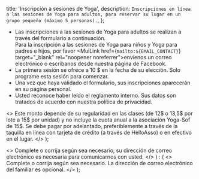 
  title: 'Inscripción a sesiones de Yoga',
  description: `Inscripciones en línea a las sesiones de Yoga para adultos, para reservar su lugar en un grupo pequeño (máximo 5 personas).`,
};

* Las inscripciones a las sesiones de Yoga para adultos se realizan a través del formulario a continuación.<br />
Para la inscripción a las sesiones de Yoga para niños y Yoga para padres e hijos,
por favor <MuiLink href={`mailto:${EMAIL_CONTACT}`} target="_blank" rel="noopener noreferrer">envíenos un correo electrónico</MuiLink> o
escríbanos desde <MuiLink href={FACEBOOK_PAGE_URL} target="_blank" rel="noreferrer nofollow">nuestra página de Facebook</MuiLink>.
* La primera sesión se ofrece a 10 $ en la fecha de su elección. Solo programe esta sesión para comenzar.
* Una vez que haya validado el formulario, sus inscripciones aparecerán en
<MuiLink href="/mis-inscripciones" target="_blank">su página personal</MuiLink>.
* Usted reconoce haber leído el <MuiLink href="/reglement-interieur" target="_blank">reglamento interno</MuiLink>.
Sus datos son tratados de acuerdo con nuestra <MuiLink href="/confidentialite" target="_blank">política de privacidad</MuiLink>.

<CourseRegistrationFormWidget />

  <>
    Este monto depende de su regularidad en las clases (de 12$ o 13,5$ por lote a 15$ por unidad) y no incluye la cuota anual a la asociación Yoga-Sof de 15$. Se debe pagar por adelantado, preferiblemente a través de la taquilla en línea con tarjeta de crédito (a través de HelloAsso) o en efectivo en el lugar.
  </>
);

  <>
    Complete o corrija según sea necesario, su dirección de correo electrónico es necesaria para comunicarnos con usted.
  </>
) : (
  <>
    Complete o corrija según sea necesario. La dirección de correo electrónico del familiar es opcional.
  </>
);
